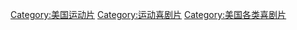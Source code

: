 [[Category:美国运动片|Category:美国运动片]]
[[Category:运动喜剧片|Category:运动喜剧片]]
[[Category:美国各类喜剧片|Category:美国各类喜剧片]]